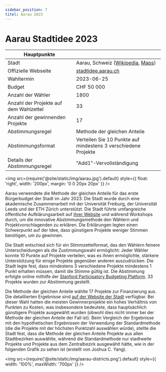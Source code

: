 ```yaml
---
sidebar_position: 7
titel: Aarau 2023
---
```


# Aarau Stadtidee 2023

| Hauptpunkte | |
| --- | --- |
| Stadt | Aarau, Schweiz ([Wikipedia](https://de.wikipedia.org/wiki/Aarau), [Maps](https://www.google.com/maps/place/Aarau,+Switzerland/@47.3909296,7.9875661,12z)) |
| Offizielle Webseite | [stadtidee.aarau.ch](https://www.stadtidee.aarau.ch/) |
| Wahltermin | 2023-06-25 |
| Budget | CHF 50 000 |
| Anzahl der Wähler | 1800 |
| Anzahl der Projekte auf dem Wahlzettel | 33 |
| Anzahl der gewinnenden Projekte | 17 |
| Abstimmungsregel | Methode der gleichen Anteile |
| Abstimmungsformat | Verteilen Sie 10 Punkte auf mindestens 3 verschiedene Projekte |
| Details der Abstimmungsregel | "Add1"-Vervollständigung |

<img src={require('@site/static/img/aarau.jpg').default} style={{ float: 'right', width: '200px', margin: '0 0 20px 20px' }} />

Aarau verwendete die Methode der gleichen Anteile für das erste Bürgerbudget der Stadt im Jahr 2023. Die Stadt wurde durch eine akademische Zusammenarbeit mit der Universität Freiburg, der Universität Leeds und der ETH Zürich unterstützt. Die Stadt führte umfangreiche öffentliche Aufklärungsarbeit auf [ihrer Website](https://www.stadtidee.aarau.ch/abstimmungsphase.html/1937) und während Workshops durch, um die innovative Abstimmungsmethode den Wählern und Projektvorschlagenden zu erklären. Die Erklärungen legten einen Schwerpunkt auf der Idee, dass günstigere Projekte weniger Stimmen benötigen, um zu gewinnen.

Die Stadt entschied sich für ein Stimmzettelformat, das den Wählern feinere Unterscheidungen als die Zustimmungswahl ermöglicht: Jeder Wähler konnte 10 Punkte auf Projekte verteilen, was es ihnen ermöglichte, stärkere Unterstützung für einige Projekte gegenüber anderen auszudrücken. Die Stadt legte fest, dass mindestens 3 verschiedene Projekte mindestens 1 Punkt erhalten müssen, damit die Stimme gültig ist. Die Abstimmung erfolgte online mithilfe der [Stanford Participatory Budgeting Platform](https://github.com/StanfordCDT/pb). 33 Projekte wurden zur Abstimmung gestellt.

Die Methode der gleichen Anteile wählte 17 Projekte zur Finanzierung aus. Die detaillierten Ergebnisse sind [auf der Website der Stadt](https://www.stadtidee.aarau.ch/abstimmung.html/2114) verfügbar. Bei dieser Wahl hatten die meisten Gewinnerprojekte ein hohes Verhältnis von Punkten zu Kosten, was insbesondere bedeutete, dass hauptsächlich günstigere Projekte ausgewählt wurden (obwohl dies nicht immer bei der Methode der gleichen Anteile der Fall ist). Beim Vergleich der Ergebnisse mit den hypothetischen Ergebnissen der Verwendung der Standardmethode (die die Projekte mit der höchsten Punktzahl auswählen würde), stellte die Stadt fest, dass die Methode der gleichen Anteile Projekte aus allen Stadtbezirken auswählte, während die Standardmethode nur stadtweite Projekte und Projekte aus dem Zentralbezirk ausgewählt hätte, wie in der folgenden Grafik zu sehen ist (erstellt von Joshua C. Yang).

<img src={require('@site/static/img/aarau-districts.png').default} style={{ width: '100%', maxWidth: '700px' }} />